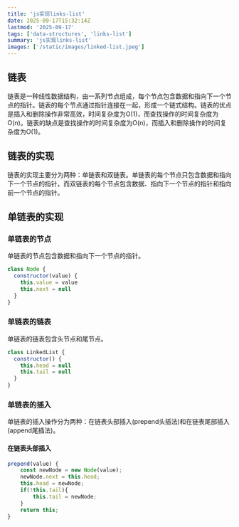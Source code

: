```yaml
---
title: 'js实现links-list'
date: 2025-09-17T15:32:14Z
lastmod: '2025-09-17'
tags: ['data-structures', 'links-list']
summary: 'js实现links-list'
images: ['/static/images/linked-list.jpeg']
---
```


## 链表

链表是一种线性数据结构，由一系列节点组成，每个节点包含数据和指向下一个节点的指针。链表的每个节点通过指针连接在一起，形成一个链式结构。链表的优点是插入和删除操作非常高效，时间复杂度为O(1)，而查找操作的时间复杂度为O(n)。链表的缺点是查找操作的时间复杂度为O(n)，而插入和删除操作的时间复杂度为O(1)。

## 链表的实现

链表的实现主要分为两种：单链表和双链表。单链表的每个节点只包含数据和指向下一个节点的指针，而双链表的每个节点包含数据、指向下一个节点的指针和指向前一个节点的指针。

## 单链表的实现

### 单链表的节点

单链表的节点包含数据和指向下一个节点的指针。

```javascript
class Node {
  constructor(value) {
    this.value = value
    this.next = null
  }
}
```

### 单链表的链表

单链表的链表包含头节点和尾节点。

```javascript
class LinkedList {
  constructor() {
    this.head = null
    this.tail = null
  }
}
```

### 单链表的插入

单链表的插入操作分为两种：在链表头部插入(prepend头插法)和在链表尾部插入(append尾插法)。

#### 在链表头部插入

```javascript
prepend(value) {
    const newNode = new Node(value);
    newNode.next = this.head;
    this.head = newNode;
    if(!this.tail){
        this.tail = newNode;
    }
    return this;
}
```
